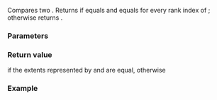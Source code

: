 {{title|1=operator=={{small|(std::extents)}}}}
{{cpp/container/mdspan/extents/navbar}}
{{ddcl|since=c++23|1=
template&lt; class OtherIndexType, std::size_t... OtherExtents &gt;
friend constexpr bool operator==(
    const extents&amp; lhs, const extents&lt;OtherIndexType, OtherExtents...&gt;&amp; rhs ) noexcept;
}}

Compares two {{tt|extents}}. Returns {{c/core|true}} if {{c|lhs.rank()}} equals {{c|rhs.rank()}} and {{c|lhs.extent(r)}} equals {{c|rhs.extent(r)}} for every rank index {{c|r}} of {{c|rhs}}; otherwise returns {{c/core|false}}.

===Parameters===
{{par begin}}
{{par|lhs, rhs|extents whose values to compare}}
{{par end}}

===Return value===
{{c/core|true}} if the extents represented by {{c|lhs}} and {{c|rhs}} are equal, {{c/core|false}} otherwise

===Example===
{{example
|code=
|output=
}}